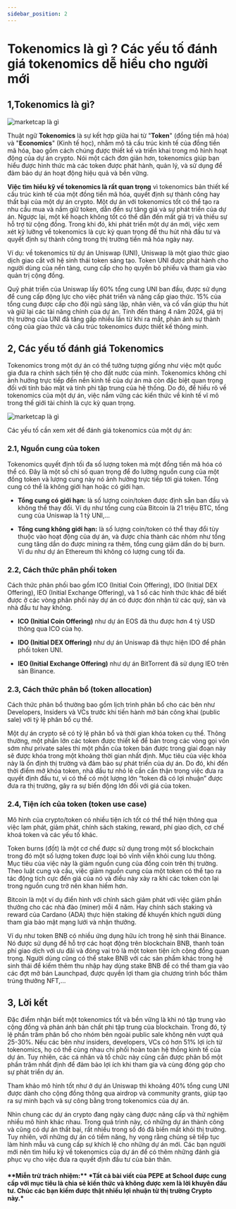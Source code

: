 ```yaml
---
sidebar_position: 2
---
```



# Tokenomics là gì ? Các yếu tố đánh giá tokenomics dễ hiểu cho người mới

## 1,Tokenomics là gì?

<Image
  src="/img-invest-cate/2-tokenomic-la-gi-1.png"
  alt="marketcap là gì"
  height={520}
  width={1200}
/>

Thuật ngữ **Tokenomics** là sự kết hợp giữa hai từ "**Token**" (đồng tiền mã hóa) và "**Economics**" (Kinh tế học), nhằm mô tả cấu trúc kinh tế của đồng tiền mã hóa, bao gồm cách chúng được thiết kế và triển khai trong mô hình hoạt động của dự án crypto.
Nói một cách đơn giản hơn, tokenomics giúp bạn hiểu được hình thức mà các token được phát hành, quản lý, và sử dụng để đảm bảo dự án hoạt động hiệu quả và bền vững.

**Việc tìm hiểu kỹ về tokenomics là rất quan trọng** vì tokenomics bản thiết kế cấu trúc kinh tế của một đồng tiền mã hóa, quyết định sự thành công hay thất bại của một dự án crypto. Một dự án với tokenomics tốt có thể tạo ra nhu cầu mua và nắm giữ token, dẫn đến sự tăng giá và sự phát triển của dự án. Ngược lại, một kế hoạch không tốt có thể dẫn đến mất giá trị và thiếu sự hỗ trợ từ cộng đồng. Trong khi đó, khi phát triển một dự án mới, việc xem xét kỹ lưỡng về tokenomics là cực kỳ quan trọng để thu hút nhà đầu tư và quyết định sự thành công trong thị trường tiền mã hóa ngày nay.

Ví dụ: về tokenomics từ dự án Uniswap (UNI), Uniswap là một giao thức giao dịch giao cắt với hệ sinh thái token sáng tạo. Token UNI được phát hành cho người dùng của nền tảng, cung cấp cho họ quyền bỏ phiếu và tham gia vào quản trị cộng đồng.

Quỹ phát triển của Uniswap lấy 60% tổng cung UNI ban đầu, được sử dụng để cung cấp động lực cho việc phát triển và nâng cấp giao thức. 15% của tổng cung được cấp cho đội ngũ sáng lập, nhân viên, và cố vấn giúp thu hút và giữ lại các tài năng chính của dự án. Tính đến tháng 4 năm 2024, giá trị thị trường của UNI đã tăng gấp nhiều lần từ khi ra mắt, phản ánh sự thành công của giao thức và cấu trúc tokenomics được thiết kế thông minh.

## 2, Các yếu tố đánh giá Tokenomics

Tokenomics trong một dự án có thể tưởng tượng giống như việc một quốc gia đưa ra chính sách tiền tệ cho đất nước của mình. Tokenomics không chỉ ảnh hưởng trực tiếp đến nền kinh tế của dự án mà còn đặc biệt quan trọng đối với tính bảo mật và tính phi tập trung của hệ thống. Do đó, để hiểu rõ về tokenomics của một dự án, việc nắm vững các kiến thức về kinh tế vĩ mô trong thế giới tài chính là cực kỳ quan trọng.

<Image
  src="/img-invest-cate/2-tokenomic-la-gi-2.png"
  alt="marketcap là gì"
  height={520}
  width={1200}
/>

Các yếu tố cần xem xét để đánh giá tokenomics của một dự án:

### 2.1, Nguồn cung của token

Tokenomics quyết định tối đa số lượng token mà một đồng tiền mã hóa có thể có. Đây là một số chỉ số quan trọng để đo lường nguồn cung của một đồng token và lượng cung này nó ảnh hưởng trực tiếp tới giá token. Tổng cung có thể là không giới hạn hoặc có giới hạn.

- **Tổng cung có giới hạn:** là số lượng coin/token được định sẵn ban đầu và không thể thay đổi. Ví dụ như tổng cung của Bitcoin là 21 triệu BTC, tổng cung của Uniswap là 1 tỷ UNI,…

- **Tổng cung không giới hạn:** là số lượng coin/token có thể thay đổi tùy thuộc vào hoạt động của dự án, và được chia thành các nhóm như tổng cung tăng dần do được mining ra thêm, tổng cung giảm dần do bị burn. Ví du như dự án Ethereum thì không có lượng cung tối đa.

### 2.2, Cách thức phân phối token

Cách thức phân phối bao gồm ICO (Initial Coin Offering), IDO (Initial DEX Offering), IEO (Initial Exchange Offering), và 1 số các hình thức khác để biết được ở các vòng phân phối này dự án có được đón nhận từ các quỹ, sàn và nhà đầu tư hay không.

- **ICO (Initial Coin Offering)** như dự án EOS đã thu được hơn 4 tỷ USD thông qua ICO của họ.

- **IDO (Initial DEX Offering)** như dự án Uniswap đã thực hiện IDO để phân phối token UNI.

- **IEO (Initial Exchange Offering)** như dự án BitTorrent đã sử dụng IEO trên sàn Binance.

### 2.3, Cách thức phân bổ (token allocation)

Cách thức phân bổ thường bao gồm lịch trình phân bổ cho các bên như Developers, Insiders và VCs trước khi tiến hành mở bán công khai (public sale) với tỷ lệ phân bổ cụ thể.

Một dự án crypto sẽ có tỷ lệ phân bổ và thời gian khóa token cụ thể. Thông thường, một phần lớn các token được thiết kế để bán trong các vòng gọi vốn sớm như private sales thì một phần của token bán được trong giai đoạn này sẽ được khóa trong một khoảng thời gian nhất định. Mục tiêu của việc khóa này là ổn định thị trường và đảm bảo sự phát triển của dự án. Do đó, khi đến thời điểm mở khóa token, nhà đầu tư nhỏ lẻ cần cẩn thận trong việc đưa ra quyết định đầu tư, vì có thể có một lượng lớn “token đã có lợi nhuận” được đưa ra thị trường, gây ra sự biến động lớn đối với giá của token.

### 2.4, Tiện ích của token (token use case)

Mô hình của crypto/token có nhiều tiện ích tốt có thể thể hiện thông qua việc lạm phát, giảm phát, chính sách staking, reward, phí giao dịch, cơ chế khoá token và các yếu tố khác.

Token burns (đốt) là một cơ chế được sử dụng trong một số blockchain trong đó một số lượng token được loại bỏ vĩnh viễn khỏi cung lưu thông. Mục tiêu của việc này là giảm nguồn cung của đồng coin trên thị trường. Theo luật cung và cầu, việc giảm nguồn cung của một token có thể tạo ra tác động tích cực đến giá của nó và điều này xảy ra khi các token còn lại trong nguồn cung trở nên khan hiếm hơn.

Bitcoin là một ví dụ điển hình với chính sách giảm phát với việc giảm phần thưởng cho các nhà đào (miner) mỗi 4 năm. Hay chính sách staking và reward của Cardano (ADA) thực hiện staking để khuyến khích người dùng tham gia bảo mật mạng lưới và nhận thưởng.

Ví dụ như token BNB có nhiều ứng dụng hữu ích trong hệ sinh thái Binance. Nó được sử dụng để hỗ trợ các hoạt động trên blockchain BNB, thanh toán phí giao dịch với ưu đãi và đóng vai trò là một token tiện ích cộng đồng quan trọng. Người dùng cũng có thể stake BNB với các sản phẩm khác trong hệ sinh thái để kiếm thêm thu nhập hay dùng stake BNB để có thể tham gia vào các đợt mở bán Launchpad, được quyền lợi tham gia chương trình bốc thăm trúng thưởng NFT,…

## 3, Lời kết

Đặc điểm nhận biết một tokenomics tốt và bền vững là khi nó tập trung vào cộng đồng và phản ánh bản chất phi tập trung của blockchain. Trong đó, tỷ lệ phần trăm phân bổ cho nhóm bên ngoài public sale không nên vượt quá 25-30%. Nếu các bên như insiders, developers, VCs có hơn 51% lợi ích từ tokenomics, họ có thể cùng nhau chi phối hoàn toàn hệ thống kinh tế của dự án. Tuy nhiên, các cá nhân và tổ chức này cũng cần được phân bổ một phần trăm nhất định để đảm bảo lợi ích khi tham gia và cùng đóng góp cho sự phát triển dự án.

Tham khảo mô hình tốt như ở dự án Uniswap thì khoảng 40% tổng cung UNI được dành cho cộng đồng thông qua airdrop và community grants, giúp tạo ra sự minh bạch và sự công bằng trong tokenomics của dự án.

Nhìn chung các dự án crypto đang ngày càng được nâng cấp và thử nghiệm nhiều mô hình khác nhau. Trong quá trình này, có những dự án thành công và cũng có dự án thất bại, rất nhiều trong số đó đã biến mất khỏi thị trường. Tuy nhiên, với những dự án có tiềm năng, hy vọng rằng chúng sẽ tiếp tục làm hình mẫu và cung cấp sự khích lệ cho những dự án mới. Các bạn người mới nên tìm hiểu kỹ về tokenomics của dự án để có thêm những đánh giá phục vụ cho việc đưa ra quyết định đầu tư của bản thân.

<h4>
  **Miễn trừ trách nhiệm:** *Tất cả bài viết của PEPE at School được cung cấp
  với mục tiêu là chia sẻ kiến thức và không được xem là lời khuyên đầu tư. Chúc
  các bạn kiếm được thật nhiều lợi nhuận từ thị trường Crypto này.*
</h4>
